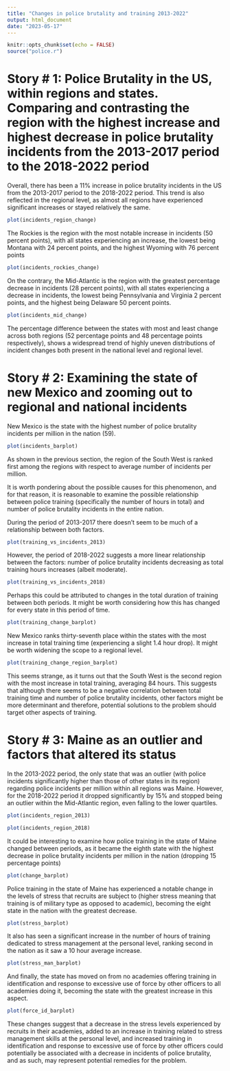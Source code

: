 ```yaml
---
title: "Changes in police brutality and training 2013-2022"
output: html_document
date: "2023-05-17"
---
```


```r
knitr::opts_chunk$set(echo = FALSE)
source("police.r")
```

# Story # 1: Police Brutality in the US, within regions and states. Comparing and contrasting the region with the highest increase and highest decrease in police brutality incidents from the 2013-2017 period to the 2018-2022 period
Overall, there has been a 11% increase in police brutality incidents in the US from the 2013-2017 period to the 2018-2022 period. This trend is also reflected in the regional level, as almost all regions have experienced significant increases or stayed relatively the same.

```r
plot(incidents_region_change)
```

The Rockies is the region with the most notable increase in incidents (50 percent points), with all states experiencing an increase, the lowest being Montana with 24 percent points, and the highest Wyoming with 76 percent points

```r
plot(incidents_rockies_change)
```
 
 On the contrary, the Mid-Atlantic is the region with the greatest percentage decrease in incidents (28 percent points), with all states experiencing a decrease in incidents, the lowest being Pennsylvania and Virginia 2 percent points, and the highest being Delaware 50 percent points. 
 
 ```r
 plot(incidents_mid_change)
 ```
 
 The percentage difference between the states with most and least change across both regions (52 percentage points and 48 percentage points respectively), shows a widespread trend of highly uneven distributions of incident changes both present in the national level and regional level.

# Story # 2: Examining the state of new Mexico and zooming out to regional and national incidents

New Mexico is the state with the highest number of police brutality incidents per million in the nation (59). 

```r
plot(incidents_barplot)
```

As shown in the previous section, the region of the South West is ranked first among the regions with respect to average number of incidents per million. 

It is worth pondering about the possible causes for this phenomenon, and for that reason, it is reasonable to examine the possible relationship between police training (specifically the number of hours in total) and number of police brutality incidents in the entire nation. 

During the period of 2013-2017 there doesn't seem to be much of a relationship between both factors. 
```r
plot(training_vs_incidents_2013)
```

However, the period of 2018-2022 suggests a more linear relationship between the factors: number of police brutality incidents decreasing as total training hours increases (albeit moderate).

```r
plot(training_vs_incidents_2018)
```

Perhaps this could be attributed to changes in the total duration of training between both periods. It might be worth considering how this has changed for every state in this period of time. 

```r
plot(training_change_barplot)
```

New Mexico ranks thirty-seventh place within the states with the most increase in total training time (experiencing a slight 1.4 hour drop). It might be worth widening the scope to a regional level. 

```r
plot(training_change_region_barplot)
```

This seems strange, as it turns out that the South West is the second region with the most increase in total training, averaging 84 hours. This suggests that although there seems to be a negative correlation between total training time and number of police brutality incidents, other factors might be more determinant and therefore, potential solutions to the problem should target other aspects of training. 

# Story # 3: Maine as an outlier and factors that altered its status

In the 2013-2022 period, the only state that was an outlier (with police incidents significantly higher than those of other states in its region) regarding police incidents per million within all regions was Maine. However, for the 2018-2022 period it dropped significantly by 15% and stopped being an outlier within the Mid-Atlantic region, even falling to the lower quartiles. 

```r
plot(incidents_region_2013)
```

```r
plot(incidents_region_2018)
```

It could be interesting to examine how police training in the state of Maine changed between periods, as it became the eighth state with the highest decrease in police brutality incidents per million in the nation (dropping 15 percentage points)

```r
plot(change_barplot)
```

Police training in the state of Maine has experienced a notable change in the levels of stress that recruits are subject to (higher stress meaning that training is of military type as opposed to academic), becoming the eight state in the nation with the greatest decrease. 

```r
plot(stress_barplot)
```

It also has seen a significant increase in the number of hours of training dedicated to stress management at the personal level, ranking second in the nation as it saw a 10 hour average increase.
```r
plot(stress_man_barplot)
```

And finally, the state has moved on from no academies offering training in identification and response to excessive use of force by other officers to all academies doing it, becoming the state with the greatest increase in this aspect.

```r
plot(force_id_barplot)
```

These changes suggest that a decrease in the stress levels experienced by recruits in their academies, added to an increase in training related to stress management skills at the personal level, and increased training in identification and response to excessive use of force by other officers could potentially be associated with a decrease in incidents of police brutality, and as such, may represent potential remedies for the problem.  